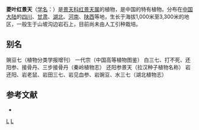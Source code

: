 {{Speciesbox 
| genus = Rhodiola
| species = henryi
| authority = (Diels) [[傅书遐|S. H. Fu]]
}}

'''菱叶红景天'''（[[学名|学名]]：{{lang|la|''Rhodiola henryi''}}）是[[景天科|景天科]][[红景天属|红景天属]]的植物，是中国的特有植物。分布在[[中国大陆|中国大陆]]的[[四川|四川]]、[[甘肃|甘肃]]、[[湖北|湖北]]、[[河南|河南]]、[[陕西|陕西]]等地，生长于海拔1,000米至3,300米的地区，一般生于山坡沟边岩石上，目前尚未由人工引种栽培。

== 别名 ==
豌豆七（植物分类学报增刊） 一代宗（中国高等植物图鉴） 白三七、打不死、还阳参、接骨丹、三步接骨丹（秦岭植物志） 还阳参景天（拉汉种子植物名称） 岩还阳、岩老鼠、岩田三七、岩见血参、岩豌豆、水三七（湖北植物志）

== 参考文献 ==
<div class="references-small">
* {{cite web| url =http://www.bioinfo.cn/db05/KmzwSpecies.php?action=view&id=5733| title =菱叶红景天| work =《中国高等植物数据库全库》| publisher =中国科学院微生物研究所| author =昆明植物研究所| accessdate =2009-02-25| deadurl =yes| archiveurl =https://web.archive.org/web/20160305101629/http://www.bioinfo.cn/db05/KmzwSpecies.php?action=view&id=5733| archivedate =2016-03-05}}
</div>
{{Taxonbar|from=Q15232016}}

{{DEFAULTSORT:Rhodiola henryi}}
[[Category:红景天属|L]]
[[Category:中國特有植物|L]]